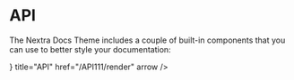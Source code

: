 # API

The Nextra Docs Theme includes a couple of built-in components that you can use
to better style your documentation:

<Cards>
  <Card
    icon={<StarsIcon />}
    title="API"
    href="/API111/render"
    arrow
  />
</Cards>
